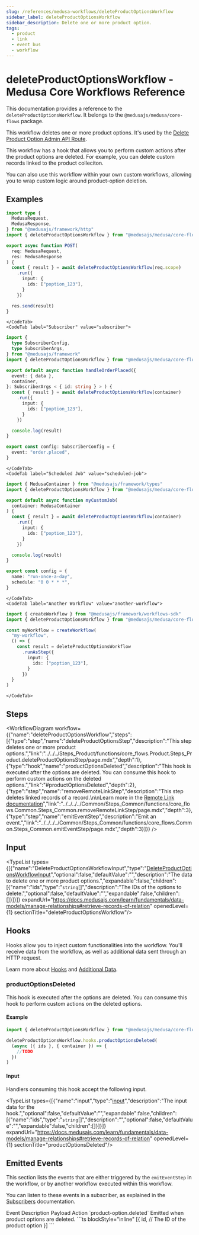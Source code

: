 ```yaml
---
slug: /references/medusa-workflows/deleteProductOptionsWorkflow
sidebar_label: deleteProductOptionsWorkflow
sidebar_description: Delete one or more product option.
tags:
  - product
  - link
  - event bus
  - workflow
---
```



# deleteProductOptionsWorkflow - Medusa Core Workflows Reference

This documentation provides a reference to the `deleteProductOptionsWorkflow`. It belongs to the `@medusajs/medusa/core-flows` package.

This workflow deletes one or more product options. It's used by the
[Delete Product Option Admin API Route](https://docs.medusajs.com/api/admin#products\_deleteproductsidoptionsoption\_id).

This workflow has a hook that allows you to perform custom actions after the product options are deleted. For example,
you can delete custom records linked to the product colleciton.

You can also use this workflow within your own custom workflows, allowing you to wrap custom logic around product-option deletion.

<SourceCodeLink link="https://github.com/medusajs/medusa/blob/4936315b2dc777fbaaf2869b16bf48602fc7e69b/packages/core/core-flows/src/product/workflows/delete-product-options.ts#L48" />

## Examples

<CodeTabs group="workflow-exection">
    <CodeTab label="API Route" value="api-route">
    
```ts title="src/api/workflow/route.ts"
import type {
  MedusaRequest,
  MedusaResponse,
} from "@medusajs/framework/http"
import { deleteProductOptionsWorkflow } from "@medusajs/medusa/core-flows"

export async function POST(
  req: MedusaRequest,
  res: MedusaResponse
) {
  const { result } = await deleteProductOptionsWorkflow(req.scope)
    .run({
      input: {
        ids: ["poption_123"],
      }
    })

  res.send(result)
}
```

    </CodeTab>
    <CodeTab label="Subscriber" value="subscriber">
    
```ts title="src/subscribers/order-placed.ts"
import {
  type SubscriberConfig,
  type SubscriberArgs,
} from "@medusajs/framework"
import { deleteProductOptionsWorkflow } from "@medusajs/medusa/core-flows"

export default async function handleOrderPlaced({
  event: { data },
  container,
}: SubscriberArgs < { id: string } > ) {
  const { result } = await deleteProductOptionsWorkflow(container)
    .run({
      input: {
        ids: ["poption_123"],
      }
    })

  console.log(result)
}

export const config: SubscriberConfig = {
  event: "order.placed",
}
```

    </CodeTab>
    <CodeTab label="Scheduled Job" value="scheduled-job">
    
```ts title="src/jobs/message-daily.ts"
import { MedusaContainer } from "@medusajs/framework/types"
import { deleteProductOptionsWorkflow } from "@medusajs/medusa/core-flows"

export default async function myCustomJob(
  container: MedusaContainer
) {
  const { result } = await deleteProductOptionsWorkflow(container)
    .run({
      input: {
        ids: ["poption_123"],
      }
    })

  console.log(result)
}

export const config = {
  name: "run-once-a-day",
  schedule: "0 0 * * *",
}
```

    </CodeTab>
    <CodeTab label="Another Workflow" value="another-workflow">
    
```ts title="src/workflows/my-workflow.ts"
import { createWorkflow } from "@medusajs/framework/workflows-sdk"
import { deleteProductOptionsWorkflow } from "@medusajs/medusa/core-flows"

const myWorkflow = createWorkflow(
  "my-workflow",
  () => {
    const result = deleteProductOptionsWorkflow
      .runAsStep({
        input: {
          ids: ["poption_123"],
        }
      })
  }
)
```

    </CodeTab>
  </CodeTabs>

## Steps

<WorkflowDiagram workflow={{"name":"deleteProductOptionsWorkflow","steps":[{"type":"step","name":"deleteProductOptionsStep","description":"This step deletes one or more product options.","link":"../../../Steps_Product/functions/core_flows.Product.Steps_Product.deleteProductOptionsStep/page.mdx","depth":1},{"type":"hook","name":"productOptionsDeleted","description":"This hook is executed after the options are deleted. You can consume this hook to perform custom actions on the deleted options.","link":"#productOptionsDeleted","depth":2},{"type":"step","name":"removeRemoteLinkStep","description":"This step deletes linked records of a record.\n\nLearn more in the [Remote Link documentation](https://docs.medusajs.com/learn/fundamentals/module-links/remote-link#cascade-delete-linked-records)","link":"../../../../Common/Steps_Common/functions/core_flows.Common.Steps_Common.removeRemoteLinkStep/page.mdx","depth":3},{"type":"step","name":"emitEventStep","description":"Emit an event.","link":"../../../../Common/Steps_Common/functions/core_flows.Common.Steps_Common.emitEventStep/page.mdx","depth":3}]}} />

## Input

<TypeList types={[{"name":"DeleteProductOptionsWorkflowInput","type":"[DeleteProductOptionsWorkflowInput](../../../../types/core_flows.DeleteProductOptionsWorkflowInput/page.mdx)","optional":false,"defaultValue":"","description":"The data to delete one or more product options.","expandable":false,"children":[{"name":"ids","type":"`string`[]","description":"The IDs of the options to delete.","optional":false,"defaultValue":"","expandable":false,"children":[]}]}]} expandUrl="https://docs.medusajs.com/learn/fundamentals/data-models/manage-relationships#retrieve-records-of-relation" openedLevel={1} sectionTitle="deleteProductOptionsWorkflow"/>

## Hooks

Hooks allow you to inject custom functionalities into the workflow. You'll receive data from the workflow, as well as additional data sent through an HTTP request.

Learn more about [Hooks](https://docs.medusajs.com/learn/fundamentals/workflows/workflow-hooks) and [Additional Data](https://docs.medusajs.com/learn/fundamentals/api-routes/additional-data).

### productOptionsDeleted

This hook is executed after the options are deleted. You can consume this hook to perform custom actions on the deleted options.

#### Example

```ts
import { deleteProductOptionsWorkflow } from "@medusajs/medusa/core-flows"

deleteProductOptionsWorkflow.hooks.productOptionsDeleted(
  (async ({ ids }, { container }) => {
    //TODO
  })
)
```

#### Input

Handlers consuming this hook accept the following input.

<TypeList types={[{"name":"input","type":"[input](../../../core_flows.Product.Workflows_Product/page.mdx#__type-16)","description":"The input data for the hook.","optional":false,"defaultValue":"","expandable":false,"children":[{"name":"ids","type":"`string`[]","description":"","optional":false,"defaultValue":"","expandable":false,"children":[]}]}]} expandUrl="https://docs.medusajs.com/learn/fundamentals/data-models/manage-relationships#retrieve-records-of-relation" openedLevel={1} sectionTitle="productOptionsDeleted"/>

## Emitted Events

This section lists the events that are either triggered by the `emitEventStep` in the workflow, or by another workflow executed within this workflow.

You can listen to these events in a subscriber, as explained in the [Subscribers](https://docs.medusajs.com/learn/fundamentals/events-and-subscribers) documentation.

<Table>
  <Table.Header>
    <Table.Row>
      <Table.HeaderCell>
Event
</Table.HeaderCell>
      <Table.HeaderCell>
Description
</Table.HeaderCell>
      <Table.HeaderCell>
Payload
</Table.HeaderCell>
      <Table.HeaderCell>
Action
</Table.HeaderCell>
    </Table.Row>
  </Table.Header>
  <Table.Body>
    <Table.Row>
      <Table.Cell>
`product-option.deleted`
</Table.Cell>
      <Table.Cell>
Emitted when product options are deleted.
</Table.Cell>
      <Table.Cell>
```ts blockStyle="inline"
[{
  id, // The ID of the product option
}]
```
</Table.Cell>
      <Table.Cell>
<CopyGeneratedSnippetButton tooltipText="Copy subscriber for event" type="subscriber" options={{
        event: "product-option.deleted",
        payload: `\`\`\`ts
[{
  id, // The ID of the product option
}]
\`\`\``
        }}/>
</Table.Cell>
    </Table.Row>
  </Table.Body>
</Table>
